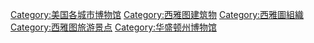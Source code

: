 [[Category:美国各城市博物馆|Category:美国各城市博物馆]]
[[Category:西雅图建筑物|Category:西雅图建筑物]]
[[Category:西雅圖組織|Category:西雅圖組織]]
[[Category:西雅图旅游景点|Category:西雅图旅游景点]]
[[Category:华盛顿州博物馆|Category:华盛顿州博物馆]]